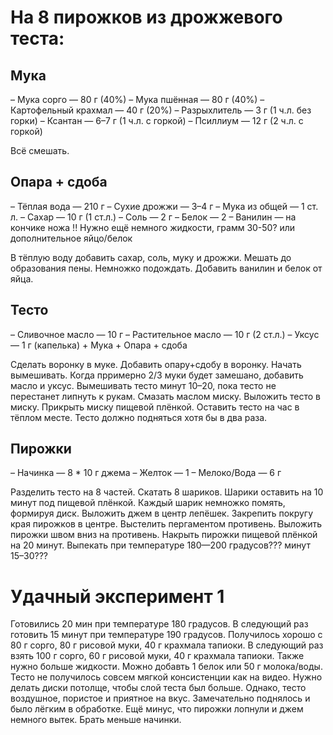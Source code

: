 # На 8 пирожков из дрожжевого теста:

## Мука
-- Мука сорго --- 80 г (40%)
-- Мука пшённая --- 80 г (40%)
-- Картофельный крахмал --- 40 г (20%)
-- Разрыхлитель --- 3 г (1 ч.л. без горки)
-- Ксантан --- 6--7 г (1 ч.л. с горкой)
-- Псиллиум --- 12 г (2 ч.л. с горкой)

Всё смешать.

## Опара + сдоба
-- Тёплая вода --- 210 г
-- Сухие дрожжи --- 3--4 г
-- Мука из общей --- 1 ст. л.
-- Сахар --- 10 г (1 ст.л.)
-- Соль --- 2 г
-- Белок --- 2
-- Ванилин --- на кончике ножа
!! Нужно ещё немного жидкости, грамм 30-50? или дополнительное яйцо/белок

В тёплую воду добавить сахар, соль, муку и дрожжи. 
Мешать до образования пены. 
Немножко подождать.
Добавить ванилин и белок от яйца. 

## Тесто
-- Сливочное масло --- 10 г
-- Растительное масло --- 10 г (2 ст.л.)
-- Уксус --- 1 г (капелька)
+ Мука
+ Опара + сдоба

Сделать воронку в муке.
Добавить опару+сдобу в воронку.
Начать вымешивать.
Когда прримерно 2/3 муки будет замешано, добавить масло и уксус.
Вымешивать тесто минут 10--20, пока тесто не перестанет липнуть к рукам. 
Смазать маслом миску.
Выложить тесто в миску.
Прикрыть миску пищевой плёнкой.
Оставить тесто на час в тёплом месте.
Тесто должно подняться хотя бы в два раза.

## Пирожки
-- Начинка --- 8 * 10 г джема
-- Желток --- 1
-- Мелоко/Вода --- 6 г

Разделить тесто на 8 частей.
Скатать 8 шариков.
Шарики оставить на 10 минут под пищевой плёнкой. 
Каждый шарик немножко помять, формируя диск.
Выложить джем в центр лепёшек.
Закрепить покругу края пирожков в центре.
Выстелить пергаментом противень.
Выложить пирожки швом вниз на противень.
Накрыть пирожки пищевой плёнкой на 20 минут.
Выпекать при температуре 180---200 градусов??? минут 15--30???


# Удачный эксперимент 1
Готовились 20 мин при температуре 180 градусов.
В следующий раз готовить 15 минут при температуре 190 градусов.
Получилось хорошо с 80 г сорго, 80 г рисовой муки, 40 г крахмала тапиоки.
В следующий раз взять 100 г сорго, 60 г рисовой муки, 40 г крахмала тапиоки.
Также нужно больше жидкости. Можно добавть 1 белок или 50 г молока/воды.
Тесто не получилось совсем мягкой консистенции как на видео. Нужно делать диски потолще, чтобы слой теста был больше.
Однако, тесто воздушное, пористое и приятное на вкус.
Замечательно поднялось и было лёгким в обработке.
Ещё минус, что пирожки лопнули и джем немного вытек. Брать меньше начинки.
